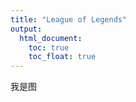 ```yaml
---
title: "League of Legends"
output: 
  html_document:
    toc: true
    toc_float: true
---
```



我是图
